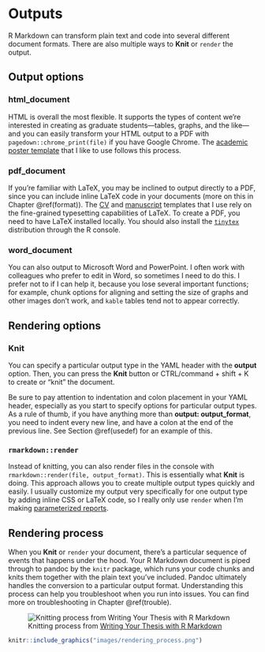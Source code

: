 # Outputs {#output}

R Markdown can transform plain text and code into several different document formats. 
There are also multiple ways to **Knit** or `render` the output.

## Output options

### html_document

HTML is overall the most flexible. 
It supports the types of content we're interested in creating as graduate students---tables, graphs, and the like---and you can easily transform your HTML output to a PDF with `pagedown::chrome_print(file)` if you have Google Chrome. 
The [academic poster template](https://github.com/brentthorne/posterdown) that I like to use follows this process.

### pdf_document

If you're familiar with LaTeX, you may be inclined to output directly to a PDF, since you can include inline LaTeX code in your documents (more on this in Chapter \@ref(format)). 
The [CV](https://github.com/mitchelloharawild/vitae) and [manuscript](https://github.com/rosannav/thesis_in_rmarkdown/tree/master/example_thesis) templates that I use rely on the fine-grained typesetting capabilities of LaTeX. 
To create a PDF, you need to have LaTeX installed locally. 
You should also install the [`tinytex`](https://yihui.org/tinytex/) distribution through the R console.

### word_document

You can also output to Microsoft Word and PowerPoint. 
I often work with colleagues who prefer to edit in Word, so sometimes I need to do this. 
I prefer not to if I can help it, because you lose several important functions; for example, chunk options for aligning and setting the size of graphs and other images don't work, and `kable` tables tend not to appear correctly.

## Rendering options

### Knit

You can specify a particular output type in the YAML header with the **output** option. 
Then, you can press the **Knit** button or CTRL/command + shift + K to create or "knit" the document. 

Be sure to pay attention to indentation and colon placement in your YAML header, especially as you start to specify options for particular output types. 
As a rule of thumb, if you have anything more than **output: output_format**, you need to indent every new line, and have a colon at the end of the previous line. 
See Section \@ref(usedef) for an example of this.

### `rmarkdown::render`

Instead of knitting, you can also render files in the console with `rmarkdown::render(file, output_format)`. 
This is essentially what **Knit** is doing. 
This approach allows you to create multiple output types quickly and easily. 
I usually customize my output very specifically for one output type by adding inline CSS or LaTeX code, so I really only use `render` when I'm making [parameterized reports](https://rmarkdown.rstudio.com/developer_parameterized_reports.html%23parameter_types%2F).

## Rendering process

When you **Knit** or `render` your document, there's a particular sequence of events that happens under the hood. 
Your R Markdown document is piped through to pandoc by the `knitr` package, which runs your code chunks and knits them together with the plain text you've included. 
Pandoc ultimately handles the conversion to a particular output format. Understanding this process can help you troubleshoot when you run into issues. 
You can find more on troubleshooting in Chapter \@ref(trouble).

![Knitting process from [Writing Your Thesis with R Markdown](https://rosannavanhespen.nl/thesis-in-rmarkdown/)](https://rosannavanhespenresearch.files.wordpress.com/2016/03/pandoc1.png)

```r
knitr::include_graphics("images/rendering_process.png")
```